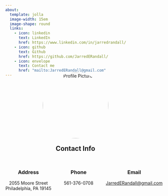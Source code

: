 ```yaml
---
about:
  template: jolla
  image-width: 15em
  image-shape: round
  links:
    - icon: linkedin
      text: LinkedIn
      href: https://www.linkedin.com/in/jarredrandall/
    - icon: github
      text: Github
      href: https://github.com/JarredERandall/
    - icon: envelope
      text: Contact me
      href: "mailto:JarredERandall@gmail.com"
---
```


```{=html}
<!-- Include Font Awesome for icons -->
<link rel="stylesheet" href="https://cdnjs.cloudflare.com/ajax/libs/font-awesome/6.0.0-beta3/css/all.min.css">
<div style="text-align: center; margin-top: -30px;">
  <img src="assets/profile.png" alt="Profile Picture" style="width: 15em; border-radius: 50%; margin-left: -55px;">
  <h2 style="margin-top: 20px; margin-left: -55px;">Contact Info</h2>

  <div style="display: flex; justify-content: center; align-items: flex-start; margin-top: 20px; text-align: center;">
    <div style="margin: 10px 30px 10px 0; text-align: center;">
      <i class="fa fa-map-marker" style="font-size: 24px;"></i>
      <h3>Address</h3>
      <p>2055 Moore Street<br>Philadelphia, PA 19145</p>
    </div>

    <div style="margin: 10px; text-align: center;">
      <i class="fa fa-phone" style="font-size: 24px;"></i>
      <h3>Phone</h3>
      <p>561-376-0708</p>
    </div>

    <div style="margin: 10px 0 10px 30px; text-align: center;">
      <i class="fa fa-envelope" style="font-size: 24px;"></i>
      <h3>Email</h3>
      <p><a href="mailto:JarredERandall@gmail.com">JarredERandall@gmail.com</a></p>
    </div>
  </div>
</div>
```